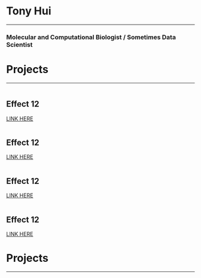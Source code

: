 <div class="page-header-bg" style="background-image: url('http://makedatasense.ca/wp-content/uploads/2015/09/7372643550_05abb17129_o-e1442134995664.jpg');">
<div class="page-header-text panel-widget-style">
<h1>Tony Hui</h1>
<hr class="small"/>
<h3>Molecular and Computational Biologist / Sometimes Data Scientist</h3>
</div>
</div>

<h1 class="text-center"> Projects </h1>
<hr class="small"/>

<div class="row">

<div class="col-sm-3 col-xs-6 no-padding">
<div class="hovereffect">
<img class="img-responsive" src="http://placehold.it/350x250" alt="">
<div class="overlay">
<h2>Effect 12</h2>
<p> 
<a href="#">LINK HERE</a>
</p> 
</div>
</div>
</div>

<div class="col-sm-3 col-xs-6 no-padding">
<div class="hovereffect">
<img class="img-responsive" src="http://placehold.it/350x250" alt="">
<div class="overlay">
<h2>Effect 12</h2>
<p> 
<a href="#">LINK HERE</a>
</p> 
</div>
</div>
</div>

<div class="col-sm-3 col-xs-6 no-padding">
<div class="hovereffect">
<img class="img-responsive" src="http://placehold.it/350x250" alt="">
<div class="overlay">
<h2>Effect 12</h2>
<p> 
<a href="#">LINK HERE</a>
</p> 
</div>
</div>
</div>

<div class="col-sm-3 col-xs-6 no-padding">
<div class="hovereffect">
<img class="img-responsive" src="http://placehold.it/350x250" alt="">
<div class="overlay">
<h2>Effect 12</h2>
<p> 
<a href="#">LINK HERE</a>
</p> 
</div>
</div>
</div>

</div>


<h1 class="text-center"> Projects </h1>
<hr class="small"/>